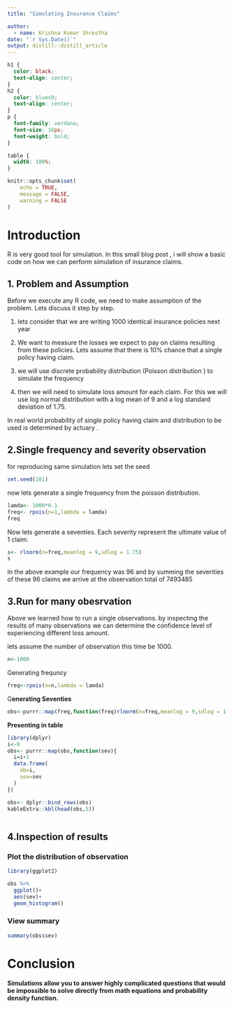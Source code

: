```yaml
---
title: "Simulating Insurance Claims"

author:
  - name: Krishna Kumar Shrestha 
date: "`r Sys.Date()`"
output: distill::distill_article
---
```


```css
   
h1 {
  color: black;
  text-align: center;
}
h2 {
  color: blues9;
  text-align: center;
}
p {
  font-family: verdana;
  font-size: 16px;
  font-weight: bold;
}

table {
  width: 100%;
}

```

```r
knitr::opts_chunk$set(
	echo = TRUE,
	message = FALSE,
	warning = FALSE
)
```

# Introduction

R is very good tool for simulation. In this small blog post , i will show a basic code on how we can perform simulation of insurance claims.

## 1. Problem and Assumption

Before we execute any R code, we need to make assumption of the problem. Lets discuss it step by step. 

1. lets consider that we are writing 1000 identical insurance policies next year

2.  We want to measure the losses we expect to pay on claims resulting from these policies. Lets assume that there is 10% chance that a single policy having claim.

3.  we will use discrete probability distribution (Poisson distribution ) to simulate the frequency

4.  then we will need to simulate loss amount for each claim. For this we will use log normal distribution with a log mean of 9 and a log standard deviation of 1.75.

In real world probability of single policy having claim and distribution to be used is determined by actuary .

## 2.Single frequency and severity observation

for reproducing same simulation lets set the seed

```r
set.seed(101)
```

now lets generate a single frequency from the poisson distribution.

```r
lamda<- 1000*0.1
freq<- rpois(n=1,lambda = lamda)
freq
```

Now lets generate a seventies. Each severity represent the ultimate value of 1 claim.

```r
s<- rlnorm(n=freq,meanlog = 9,sdlog = 1.75)
s
```

In the above example our frequency was 96 and by summing the severities of these 96 claims we arrive at the observation total of 7493485

## 3.Run for many obesrvation

Above we learned how to run a single observations. by inspecting the results of many observations we can determine the confidence level of experiencing different loss amount.

lets assume the number of observation this time be 1000.

```r
n<-1000

```

Generating frequncy

```r

freq<-rpois(n=n,lambda = lamda)

```

G**enerating Seventies**

```r
obs<-purrr::map(freq,function(freq)rlnorm(n=freq,meanlog = 9,sdlog = 1.75))
```

**Presenting in table**

```r
library(dplyr)
i<-0
obs<- purrr::map(obs,function(sev){
  i=i+1
  data.frame(
    ob=i,
    sev=sev
  )
})

obs<- dplyr::bind_rows(obs)
kableExtra::kbl(head(obs,5))



```

## 4.Inspection of results

### Plot the distribution of observation

```r

library(ggplot2)

obs %>%
  ggplot()+
  aes(sev)+
  geom_histogram()

```

### View summary

```r

summary(obs$sev)

```

# Conclusion

**Simulations allow you to answer highly complicated questions that would be impossible to solve directly from math equations and probability density function.**
